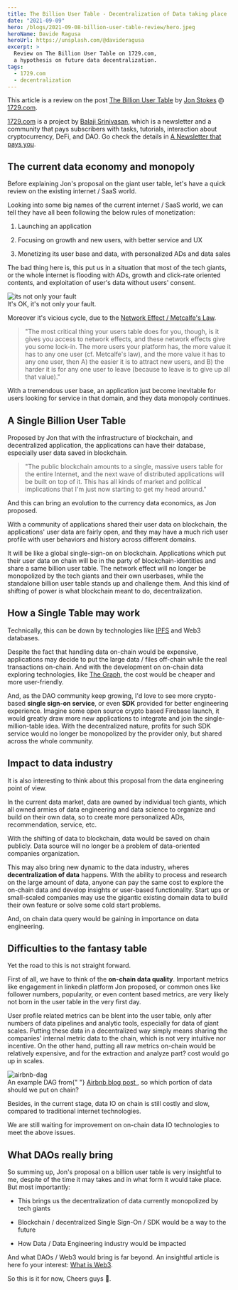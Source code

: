 ```yaml
---
title: The Billion User Table - Decentralization of Data taking place
date: "2021-09-09"
hero: /blogs/2021-09-08-billion-user-table-review/hero.jpeg
heroName: Davide Ragusa
heroUrl: https://unsplash.com/@davideragusa
excerpt: >
  Review on The Billion User Table on 1729.com,
  a hypothesis on future data decentralization.
tags:
  - 1729.com
  - decentralization
---
```


This article is a review on the
post [The Billion User Table](https://1729.com/the-billion-user-table)
by [Jon Stokes](https://twitter.com/jonst0kes) @ [1729.com](https://1729.com).

[1729.com](https://1729.com) is a project
by [Balaji Srinivasan](https://twitter.com/balajis),
which is a newsletter and a community that pays subscribers
with tasks, tutorials, interaction about
cryptocurrency, DeFi, and DAO. Go check the details in
[A Newsletter that pays you](https://1729.com/a-newsletter-that-pays-you).

## The current data economy and monopoly

Before explaining Jon's proposal on the giant user table, let's have
a quick review on the existing internet / SaaS world.

Looking into some big names of the current internet / SaaS world, we can tell
they have all been following the below rules of monetization:

1. Launching an application

2. Focusing on growth and new users, with better service and UX

3. Monetizing its user base and data, with personalized ADs and data sales

The bad thing here is, this put us in a situation that most of the tech giants,
or the whole internet is flooding with ADs, growth and click-rate oriented
contents, and exploitation of user's data without users' consent.

<div class="Image__Small">
  <img
    src="/blogs/2021-09-08-billion-user-table-review/mark-zuckerberg-and-im-sorry.gif"
    alt="its not only your fault"
  />
  <figcaption>It's OK, it's not only your fault.</figcaption>
</div>

Moreover it's vicious cycle, due to the
[Network Effect / Metcalfe's Law](https://www.peterfisk.com/2020/02/metcalfes-law-explains-how-the-value-of-networks-grow-exponentially-there-are-5-types-of-network-effects/#:~:text=%E2%80%9CMetcalfe's%20Law%E2%80%9D%20says%20that%20a,computers%2C%20servers%20and%20simply%20users.&text=As%20it%20becomes%20less%20and,become%20extremely%20valuable%20over%20time.).

> "The most critical thing your users table does for you, though,
> is it gives you access to network effects, and these network effects
> give you some lock-in. The more users your platform has,
> the more value it has to any one user (cf. Metcalfe's law),
> and the more value it has to any one user, then A) the easier it is
> to attract new users, and B) the harder it is for any one user to leave
> (because to leave is to give up all that value)."

With a tremendous user base, an application just become inevitable for users
looking for service in that domain, and they data monopoly continues.

## A Single Billion User Table

Proposed by Jon that with the infrastructure of blockchain,
and decentralized application, the applications can have their database,
especially user data saved in blockchain.

> "The public blockchain amounts to a single, massive users table for the
> entire Internet, and the next wave of distributed applications will be
> built on top of it. This has all kinds of market and political implications
> that I'm just now starting to get my head around."

And this can bring an evolution to the currency data economics,
as Jon proposed.

With a community of applications shared their user data on blockchain,
the applications' user data are fairly open, and they may have a much rich
user profile with user behaviors and history across different domains.

It will be like a global single-sign-on on blockchain. Applications which
put their user data on chain will be in the party of blockchain-identities
and share a same billion user table. The network effect will no longer be
monopolized by the tech giants and their own userbases, while the standalone
billion user table stands up and challenge them. And this kind of shifting
of power is what blockchain meant to do, decentralization.

## How a Single Table may work

Technically, this can be down by technologies like
[IPFS](https://hackernoon.com/a-beginners-guide-to-ipfs-20673fedd3f)
and Web3 databases.

Despite the fact that handling data on-chain would be
expensive, applications may decide to put the large data / files
off-chain while the real transactions on-chain.
And with the development on on-chain data exploring technologies,
like [The Graph](https://thegraph.com/blog/the-graph-grt-token-economics),
the cost would be cheaper and more user-friendly.

And, as the DAO community keep growing, I'd love to see more crypto-based
**single sign-on service**, or even **SDK** provided for
better engineering experience. Imagine some open source crypto based Firebase
launch, it would greatly draw more new applications to integrate and join the
single-million-table idea. With the decentralized nature, profits for such
SDK service would no longer be monopolized by the provider only, but shared
across the whole community.

## Impact to data industry

It is also interesting to think about this proposal from the data engineering
point of view.

In the current data market, data are owned by individual tech giants, which
all owned armies of data engineering and data science to organize and build on
their own data, so to create more personalized ADs, recommendation, service,
etc.

With the shifting of data to blockchain, data would be saved on chain publicly.
Data source will no longer be a problem of data-oriented companies organization.

This may also bring new dynamic to the data industry, wheres
**decentralization of data** happens. With the ability to process
and research on the large amount of data, anyone can pay the same cost
to explore the on-chain data and develop insights or user-based functionality.
Start ups or small-scaled companies may use the gigantic existing domain data
to build their own feature or solve some cold start problems.

And, on chain data query would be gaining in importance on data engineering.

## Difficulties to the fantasy table

Yet the road to this is not straight forward.

First of all, we have to think of the **on-chain data quality**.
Important metrics like engagement in linkedin platform Jon proposed,
or common ones like follower numbers, popularity, or even content based metrics,
are very likely not born in the user table in the very first day.

User profile related metrics can be blent into the user table,
only after numbers of data pipelines and analytic tools,
especially for data of giant scales. Putting these data in
a decentralized way simply means sharing the companies' internal metric data
to the chain, which is not very intuitive nor incentive. On the other hand,
putting all raw metrics on-chain would be relatively expensive, and for the
extraction and analyze part? cost would go up in scales.

<div class="Image__Small">
  <img
    src="/blogs/2021-09-08-billion-user-table-review/DAG.png"
    alt="airbnb-dag"
  />
  <figcaption>
    An example DAG from{" "}
    <a href="https://medium.com/airbnb-engineering/how-airbnb-achieved-metric-consistency-at-scale-f23cc53dea70">
      Airbnb blog post
    </a>
    , so which portion of data should we put on chain?
  </figcaption>
</div>

Besides, in the current stage, data IO on chain is still costly and slow,
compared to traditional internet technologies.

We are still waiting for improvement on on-chain data IO technologies to meet
the above issues.

## What DAOs really bring

So summing up, Jon's proposal on a billion user table is very insightful to me,
despite of the time it may takes and in what form it would take place.
But most importantly:

- This brings us the decentralization of data currently monopolized by tech
  giants

- Blockchain / decentralized Single Sign-On / SDK would be a way to the future

- How Data / Data Engineering industry would be impacted

And what DAOs / Web3 would bring is far beyond.
An insightful article is here fo your interest:
[What is Web3](https://www-freecodecamp-org.cdn.ampproject.org/c/s/www.freecodecamp.org/news/what-is-web3/amp/).

So this is it for now, Cheers guys 🍻.
